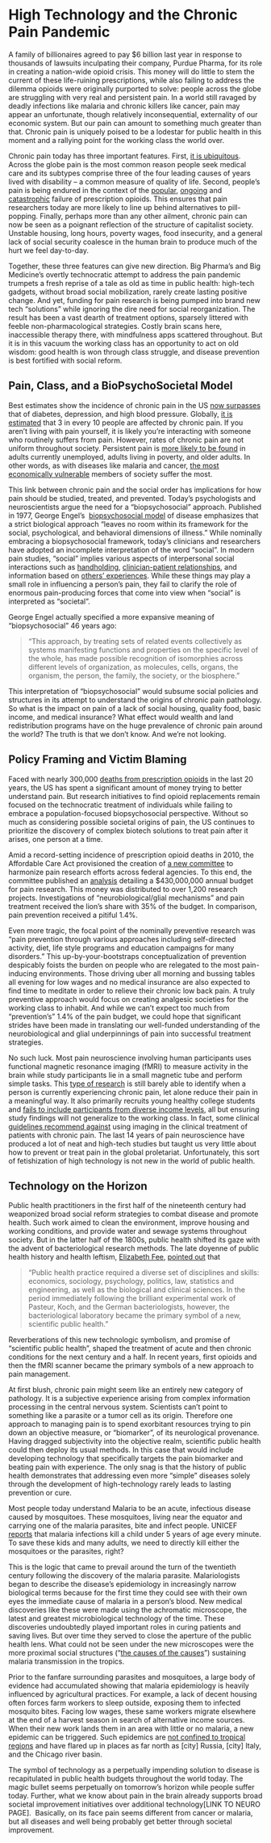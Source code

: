 # High Technology and the Chronic Pain Pandemic

A family of billionaires agreed to pay \$6 billion last year in response to thousands of lawsuits inculpating their company, Purdue Pharma, for its role in creating a nation-wide opioid crisis. This money will do little to stem the current of these life-ruining prescriptions, while also failing to address the dilemma opioids were originally purported to solve: people across the globe are struggling with very real and persistent pain. In a world still ravaged by deadly infections like malaria and chronic killers like cancer, pain may appear an unfortunate, though relatively inconsequential, externality of our economic system. But our pain can amount to something much greater than that. Chronic pain is uniquely poised to be a lodestar for public health in this moment and a rallying point for the working class the world over.

Chronic pain today has three important features. First, [it is ubiquitous](https://doi.org/10.1016/S0140-6736(21)00393-7). Across the globe pain is the most common reason people seek medical care and its subtypes comprise three of the four leading causes of years lived with disability -- a common measure of quality of life. Second, people's pain is being endured in the context of the [popular](https://www.netflix.com/title/81095069), [ongoing](https://www.cdc.gov/opioids/basics/epidemic.html) and [catastrophic](https://www.cdc.gov/opioids/basics/epidemic.html) failure of prescription opioids. This ensures that pain researchers today are more likely to line up behind alternatives to pill-popping. Finally, perhaps more than any other ailment, chronic pain can now be seen as a poignant reflection of the structure of capitalist society. Unstable housing, long hours, poverty wages, food insecurity, and a general lack of social security coalesce in the human brain to produce much of the hurt we feel day-to-day.

Together, these three features can give new direction. Big Pharma's and Big Medicine's overtly technocratic attempt to address the pain pandemic trumpets a fresh reprise of a tale as old as time in public health: high-tech gadgets, without broad social mobilization, rarely create lasting positive change. And yet, funding for pain research is being pumped into brand new tech "solutions" while ignoring the dire need for social reorganization. The result has been a vast dearth of treatment options, sparsely littered with feeble non-pharmacological strategies. Costly brain scans here, inaccessible therapy there, with mindfulness apps scattered throughout. But it is in this vacuum the working class has an opportunity to act on old wisdom: good health is won through class struggle, and disease prevention is best fortified with social reform.

## Pain, Class, and a BioPsychoSocietal Model

Best estimates show the incidence of chronic pain in the US [now surpasses](https://www.nih.gov/news-events/news-releases/nih-study-finds-high-rates-persistent-chronic-pain-among-us-adults) that of diabetes, depression, and high blood pressure. Globally, [it is estimated](https://doi.org/10.1016/s0140-6736(21)00393-7) that 3 in every 10 people are affected by chronic pain. If you aren't living with pain yourself, it is likely you're interacting with someone who routinely suffers from pain. However, rates of chronic pain are not uniform throughout society. Persistent pain is [more likely to be found](https://www.cdc.gov/mmwr/volumes/72/wr/mm7215a1.htm) in adults currently unemployed, adults living in poverty, and older adults. In other words, as with diseases like malaria and cancer, [the most economically vulnerable](https://doi.org/10.1016/S0140-6736(15)60805-4) members of society suffer the most.

This link between chronic pain and the social order has implications for how pain should be studied, treated, and prevented. Today's psychologists and neuroscientists argue the need for a "biopsychosocial" approach. Published in 1977, George Engel's  [biopsychosocial model](https://doi.org/10.1126/science.847460) of disease emphasizes that a strict biological approach "leaves no room within its framework for the social, psychological, and behavioral dimensions of illness." While nominally embracing a biopsychosocial framework, today's clinicians and researchers have adopted an incomplete interpretation of the word "social". In modern pain studies, "social" implies various aspects of interpersonal social interactions such as [handholding](https://doi.org/10.1093/scan/nsaa048), [clinician-patient relationships](https://doi.org/10.1016/j.jpain.2017.02.428), and information based on [others' experiences](https://doi.org/10.1038/s41467-019-11934-y). While these things may play a small role in influencing a person's pain, they fail to clarify the role of enormous pain-producing forces that come into view when "social" is interpreted as "societal".

George Engel actually specified a more expansive meaning of "biopsychosocial" 46 years ago:

> "This approach, by treating sets of related events collectively as systems manifesting functions and properties on the specific level of the whole, has made possible recognition of isomorphies across different levels of organization, as molecules, cells, organs, the organism, the person, the family, the society, or the biosphere."

This interpretation of "biopsychosocial" would subsume social policies and structures in its attempt to understand the origins of chronic pain pathology. So what is the impact on pain of a lack of social housing, quality food, basic income, and medical insurance? What effect would wealth and land redistribution programs have on the huge prevalence of chronic pain around the world? The truth is that we don't know. And we're not looking.

## Policy Framing and Victim Blaming

Faced with nearly 300,000 [deaths from prescription opioids](https://www.cdc.gov/drugoverdose/deaths/prescription/overview.html) in the last 20 years, the US has spent a significant amount of money trying to better understand pain. But research initiatives to find opioid replacements remain focused on the technocratic treatment of individuals while failing to embrace a population-focused biopsychosocial perspective. Without so much as considering possible societal origins of pain, the US continues to prioritize the discovery of complex biotech solutions to treat pain after it arises, one person at a time.

Amid a record-setting incidence of prescription opioid deaths in 2010, the Affordable Care Act provisioned the creation of [a new committee](https://www.iprcc.nih.gov/) to harmonize pain research efforts across federal agencies. To this end, the committee published an [analysis](https://www.iprcc.nih.gov/node/7/iprcc-federal-pain-research-portfolio-analysis-report?search-term=portfolio) detailing a \$430,000,000 annual budget for pain research. This money was distributed to over 1,200 research projects. Investigations of "neurobiological/glial mechanisms" and pain treatment received the lion's share with 35% of the budget. In comparison, pain prevention received a pitiful 1.4%.

Even more tragic, the focal point of the nominally preventive research was "pain prevention through various approaches including self-directed activity, diet, life style programs and education campaigns for many disorders." This up-by-your-bootstraps conceptualization of prevention despicably foists the burden on people who are relegated to the most pain-inducing environments. Those driving uber all morning and bussing tables all evening for low wages and no medical insurance are also expected to find time to meditate in order to relieve their chronic low back pain. A truly preventive approach would focus on creating analgesic societies for the working class to inhabit. And while we can't expect too much from "prevention's" 1.4% of the pain budget, we could hope that significant strides have been made in translating our well-funded understanding of the neurobiological and glial underpinnings of pain into successful treatment strategies.

No such luck. Most pain neuroscience involving human participants uses functional magnetic resonance imaging (fMRI) to measure activity in the brain while study participants lie in a small magnetic tube and perform simple tasks. This [type of research](https://pubmed.ncbi.nlm.nih.gov/27583567/) is still barely able to identify when a person is currently experiencing chronic pain, let alone reduce their pain in a meaningful way. It also primarily recruits young healthy college students and [fails to include participants from diverse income levels](https://doi.org/10.1016/j.neuron.2017.08.034), all but ensuring study findings will not generalize to the working class. In fact, some clinical [guidelines recommend against](https://www.sciencedirect.com/science/article/pii/S014067361830480X?via%3Dihub) using imaging in the clinical treatment of patients with chronic pain. The last 14 years of pain neuroscience have produced a lot of neat and high-tech studies but taught us very little about how to prevent or treat pain in the global proletariat. Unfortunately, this sort of fetishization of high technology is not new in the world of public health.

## Technology on the Horizon

Public health practitioners in the first half of the nineteenth century had weaponized broad social reform strategies to combat disease and promote health. Such work aimed to clean the environment, improve housing and working conditions, and provide water and sewage systems throughout society. But in the latter half of the 1800s, public health shifted its gaze with the advent of bacteriological research methods. The late doyenne of public health history and health leftism, [Elizabeth Fee](https://doi.org/10.2105%2FAJPH.2019.305065), [pointed out](https://www.press.jhu.edu/books/title/6876/disease-and-discovery) that

> "Public health practice required a diverse set of disciplines and skills: economics, sociology, psychology, politics, law, statistics and engineering, as well as the biological and clinical sciences. In the period immediately following the brilliant experimental work of Pasteur, Koch, and the German bacteriologists, however, the bacteriological laboratory became the primary symbol of a new, scientific public health."

Reverberations of this new technologic symbolism, and promise of "scientific public health", shaped the treatment of acute and then chronic conditions for the next century and a half. In recent years, first opioids and then the fMRI scanner became the primary symbols of a new approach to pain management.

At first blush, chronic pain might seem like an entirely new category of pathology. It is a subjective experience arising from complex information processing in the central nervous system. Scientists can't point to something like a parasite or a tumor cell as its origin. Therefore one approach to managing pain is to spend exorbitant resources trying to pin down an objective measure, or "biomarker", of its neurological provenance. Having dragged subjectivity into the objective realm, scientific public health could then deploy its usual methods. In this case that would include developing technology that specifically targets the pain biomarker and beating pain with experience. The only snag is that the history of public health demonstrates that addressing even more "simple" diseases solely through the development of high-technology rarely leads to lasting prevention or cure.

Most people today understand Malaria to be an acute, infectious disease caused by mosquitoes. These mosquitoes, living near the equator and carrying one of the malaria parasites, bite and infect people. UNICEF [reports](https://data.unicef.org/topic/child-health/malaria/#:~:text=Nearly%20every%20minute%2C%20a%20child%20under%20five%20dies%20of%20malaria,under%205%20years%20of%20age.) that malaria infections kill a child under 5 years of age every minute. To save these kids and many adults, we need to directly kill either the mosquitoes or the parasites, right?

This is the logic that came to prevail around the turn of the twentieth century following the discovery of the malaria parasite. Malariologists began to describe the disease's epidemiology in increasingly narrow biological terms because for the first time they could see with their own eyes the immediate cause of malaria in a person's blood. New medical discoveries like these were made using the achromatic microscope, the latest and greatest microbiological technology of the time. These discoveries undoubtedly played important roles in curing patients and saving lives. But over time they served to close the aperture of the public health lens. What could not be seen under the new microscopes were the more proximal social structures ("[the causes of the causes](https://doi.org/10.1177%2F00333549141291S206)") sustaining malaria transmission in the tropics.

Prior to the fanfare surrounding parasites and mosquitoes, a large body of evidence had accumulated showing that malaria epidemiology is heavily influenced by agricultural practices. For example, a lack of decent housing often forces farm workers to sleep outside, exposing them to infected mosquito bites. Facing low wages, these same workers migrate elsewhere at the end of a harvest season in search of alternative income sources. When their new work lands them in an area with little or no malaria, a new epidemic can be triggered. Such epidemics are [not confined to tropical regions](https://www.cdc.gov/mmwr/preview/mmwrhtml/00001559.htm) and have flared up in places as far north as \[city\] Russia, \[city\] Italy, and the Chicago river basin.

The symbol of technology as a perpetually impending solution to disease is recapitulated in public health budgets throughout the world today. The magic bullet seems perpetually on tomorrow's horizon while people suffer today. Further, what we know about pain in the brain already supports broad societal improvement initiatives over additional technology\[LINK TO NEURO PAGE\].  Basically, on its face pain seems different from cancer or malaria, but all diseases and well being probably get better through societal improvement.
